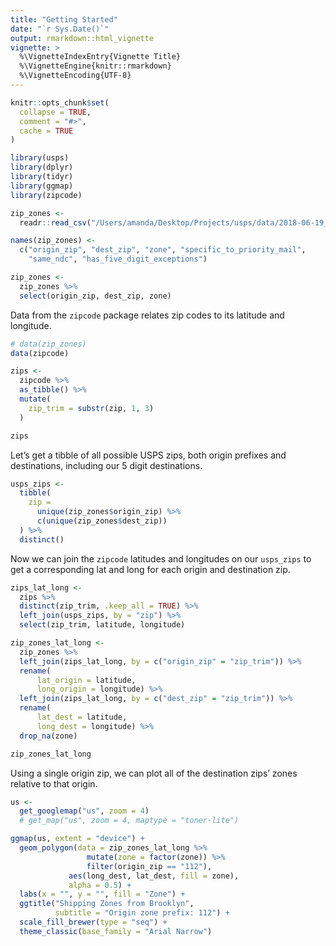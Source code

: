 ```yaml
---
title: "Getting Started"
date: "`r Sys.Date()`"
output: rmarkdown::html_vignette
vignette: >
  %\VignetteIndexEntry{Vignette Title}
  %\VignetteEngine{knitr::rmarkdown}
  %\VignetteEncoding{UTF-8}
---
```


```r
knitr::opts_chunk$set(
  collapse = TRUE,
  comment = "#>",
  cache = TRUE
)
```

```r
library(usps)
library(dplyr)
library(tidyr)
library(ggmap)
library(zipcode)
```

```r
zip_zones <- 
  readr::read_csv("/Users/amanda/Desktop/Projects/usps/data/2018-06-19_zip_zones.csv") 

names(zip_zones) <- 
  c("origin_zip", "dest_zip", "zone", "specific_to_priority_mail",
    "same_ndc", "has_five_digit_exceptions")

zip_zones <- 
  zip_zones %>%   
  select(origin_zip, dest_zip, zone)
```


Data from the `zipcode` package relates zip codes to its latitude and longitude. 

```r
# data(zip_zones)
data(zipcode)

zips <- 
  zipcode %>% 
  as_tibble() %>% 
  mutate(
    zip_trim = substr(zip, 1, 3)
  )

zips
```

Let's get a tibble of all possible USPS zips, both origin prefixes and destinations, including our 5 digit destinations.

```r
usps_zips <-
  tibble(
    zip =
      unique(zip_zones$origin_zip) %>% 
      c(unique(zip_zones$dest_zip)) 
  ) %>% 
  distinct()
```


Now we can join the `zipcode` latitudes and longitudes on our `usps_zips` to get a corresponding lat and long for each origin and destination zip.

```r
zips_lat_long <- 
  zips %>% 
  distinct(zip_trim, .keep_all = TRUE) %>% 
  left_join(usps_zips, by = "zip") %>% 
  select(zip_trim, latitude, longitude)
```


```r
zip_zones_lat_long <- 
  zip_zones %>% 
  left_join(zips_lat_long, by = c("origin_zip" = "zip_trim")) %>% 
  rename(
      lat_origin = latitude,
      long_origin = longitude) %>% 
  left_join(zips_lat_long, by = c("dest_zip" = "zip_trim")) %>% 
  rename(
      lat_dest = latitude,
      long_dest = longitude) %>% 
  drop_na(zone)

zip_zones_lat_long
```


Using a single origin zip, we can plot all of the destination zips' zones relative to that origin. 

```r
us <- 
  get_googlemap("us", zoom = 4)
  # get_map("us", zoom = 4, maptype = "toner-lite")
```


```r
ggmap(us, extent = "device") +
  geom_polygon(data = zip_zones_lat_long %>% 
                 mutate(zone = factor(zone)) %>% 
                 filter(origin_zip == "112"), 
             aes(long_dest, lat_dest, fill = zone),
             alpha = 0.5) +
  labs(x = "", y = "", fill = "Zone") +
  ggtitle("Shipping Zones from Brooklyn",
          subtitle = "Origin zone prefix: 112") +
  scale_fill_brewer(type = "seq") +
  theme_classic(base_family = "Arial Narrow")
```


<br>
